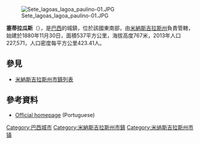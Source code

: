 [[Image:Sete_lagoas_lagoa_paulino-01.JPG|right]]

'''塞蒂拉瓜斯'''（{{lang-pt|Sete Lagoas}}），是[[巴西|巴西]]的城鎮，位於該國東南部，由[[米納斯吉拉斯州|米納斯吉拉斯州]]負責管轄，始建於1880年11月30日，面積537平方公里，海拔高度767米，2013年人口227,571，人口密度每平方公里423.41人。

{{Coord|19|27|57|S|44|14|49|W|display=title}}

== 參見 ==
* [[米納斯吉拉斯州市鎮列表|米納斯吉拉斯州市鎮列表]]
==參考資料==
* [http://www.setelagoas.mg.gov.br/ Official homepage] {{Wayback|url=http://www.setelagoas.mg.gov.br/ |date=20180630070116 }} (Portuguese)

{{米納斯吉拉斯州市鎮}}

[[Category:巴西城市|Category:巴西城市]]
[[Category:米納斯吉拉斯州市鎮|Category:米納斯吉拉斯州市鎮]]


{{Brazil-geo-stub}}
[[Category:米纳斯吉拉斯州市镇|Category:米纳斯吉拉斯州市镇]]